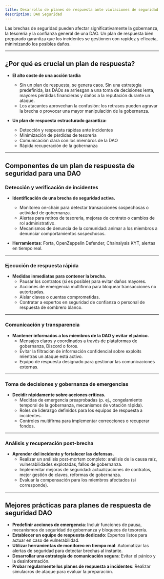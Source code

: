 ```yaml
---
title: Desarrollo de planes de respuesta ante violaciones de seguridad
description: DAO Seguridad
---
```


Las brechas de seguridad pueden afectar significativamente la gobernanza, la tesorería y la confianza general de una DAO. Un plan de respuesta bien preparado garantiza que los incidentes se gestionen con rapidez y eficacia, minimizando los posibles daños.

---

## ¿Por qué es crucial un plan de respuesta?

- **El alto coste de una acción tardía**
  - Sin un plan de respuesta, se genera caos. Sin una estrategia predefinida, las DAOs se arriesgan a una toma de decisiones lenta, mayores pérdidas financieras y daños a la reputación durante un ataque.
  - Los atacantes aprovechan la confusión: los retrasos pueden agravar la brecha o provocar una mayor manipulación de la gobernanza.

- **Un plan de respuesta estructurado garantiza:**
  - Detección y respuesta rápidas ante incidentes
  - Minimización de pérdidas de tesorería
  - Comunicación clara con los miembros de la DAO
  - Rápida recuperación de la gobernanza

---

## Componentes de un plan de respuesta de seguridad para una DAO

### Detección y verificación de incidentes

- **Identificación de una brecha de seguridad activa.**
  - Monitoreo on-chain para detectar transacciones sospechosas o actividad de gobernanza. 
  - Alertas para retiros de tesorería, mejoras de contrato o cambios de rol administrativo.
  - Mecanismos de denuncia de la comunidad: animar a los miembros a denunciar comportamientos sospechosos.

- **Herramientas**: Forta, OpenZeppelin Defender, Chainalysis KYT, alertas en tiempo real.

---

### Ejecución de respuesta rápida

- **Medidas inmediatas para contener la brecha.**
  - Pausar los contratos (si es posible) para evitar daños mayores.
  - Acciones de emergencia multifirma para bloquear transacciones no autorizadas.
  - Aislar claves o cuentas comprometidas.
  - Contratar a expertos en seguridad de confianza o personal de respuesta de sombrero blanco.

---

### Comunicación y transparencia

- **Mantener informados a los miembros de la DAO y evitar el pánico.**
  - Mensajes claros y coordinados a través de plataformas de gobernanza, Discord o foros.
  - Evitar la filtración de información confidencial sobre exploits mientras un ataque está activo.
  - Equipo de respuesta designado para gestionar las comunicaciones externas.

---

### Toma de decisiones y gobernanza de emergencias

- **Decidir rápidamente sobre acciones críticas.**
  - Medidas de emergencia preaprobadas (p. ej., congelamiento temporal de la gobernanza, mecanismos de votación rápida).
  - Roles de liderazgo definidos para los equipos de respuesta a incidentes.
  - Controles multifirma para implementar correcciones o recuperar fondos.

---

### Análisis y recuperación post-brecha

- **Aprender del incidente y fortalecer las defensas.**
  - Realizar un análisis post-mortem completo: análisis de la causa raíz, vulnerabilidades explotadas, fallos de gobernanza.
  - Implementar mejoras de seguridad: actualizaciones de contratos, mejor gestión de claves, reformas de gobernanza.
  - Evaluar la compensación para los miembros afectados (si corresponde).

---

## Mejores prácticas para planes de respuesta de seguridad DAO

- **Predefinir acciones de emergencia**: Incluir funciones de pausa, mecanismos de seguridad de gobernanza y bloqueos de tesorería. 
- **Establecer un equipo de respuesta dedicado**: Expertos listos para actuar en caso de vulnerabilidad.
- **Utilizar herramientas de monitoreo en tiempo real**: Automatizar las alertas de seguridad para detectar brechas al instante.
- **Desarrollar una estrategia de comunicación segura**: Evitar el pánico y la desinformación.
- **Probar regularmente los planes de respuesta a incidentes**: Realizar simulacros de ataque para evaluar la preparación.